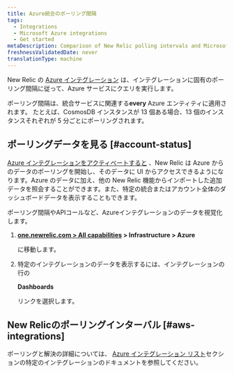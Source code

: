 ```yaml
---
title: Azure統合のポーリング間隔
tags:
  - Integrations
  - Microsoft Azure integrations
  - Get started
metaDescription: Comparison of New Relic polling intervals and Microsoft Azure data intervals for Azure integrations with New Relic.
freshnessValidatedDate: never
translationType: machine
---
```


New Relic の [Azure インテグレーション](/docs/infrastructure/microsoft-azure-integrations/getting-started/introduction-azure-monitoring-integrations) は、インテグレーションに固有のポーリング間隔に従って、Azure サービスにクエリを実行します。

ポーリング間隔は、統合サービスに関連する<DoNotTranslate>**every**</DoNotTranslate> Azure エンティティに適用されます。 たとえば、CosmosDB インスタンスが 13 個ある場合、13 個のインスタンスそれぞれが 5 分ごとにポーリングされます。

## ポーリングデータを見る [#account-status]

[Azure インテグレーションをアクティベートすると](/docs/infrastructure/microsoft-azure-integrations/getting-started/activate-azure-integrations) 、New Relic は Azure からのデータのポーリングを開始し、そのデータに UI からアクセスできるようになります。Azure のデータに加え、他の New Relic 機能からインポートした追加データを照会することができます。また、特定の統合またはアカウント全体のダッシュボードデータを表示することもできます。

ポーリング間隔やAPIコールなど、Azureインテグレーションのデータを視覚化します。

1. <DoNotTranslate>**[one.newrelic.com > All capabilities](https://one.newrelic.com/all-capabilities) > Infrastructure > Azure**</DoNotTranslate>

   に移動します。

2. 特定のインテグレーションのデータを表示するには、インテグレーションの行の

   <DoNotTranslate>**Dashboards**</DoNotTranslate>

   リンクを選択します。

## New Relicのポーリングインターバル [#aws-integrations]

ポーリングと解決の詳細については、 [Azure インテグレーション リスト](/docs/infrastructure/microsoft-azure-integrations/azure-integrations-list/azure-monitor/)セクションの特定のインテグレーションのドキュメントを参照してください。
